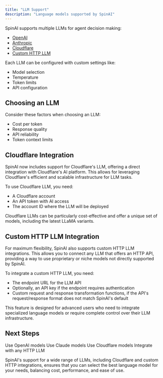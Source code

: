 ```yaml
---
title: "LLM Support"
description: "Language models supported by SpinAI"
---
```


SpinAI supports multiple LLMs for agent decision making:

- [OpenAI](/llms/openai)
- [Anthropic](/llms/anthropic)
- [Cloudflare](/llms/cloudflare)
- [Custom HTTP LLM](/llms/http-llm)

Each LLM can be configured with custom settings like:

- Model selection
- Temperature
- Token limits
- API configuration

## Choosing an LLM

Consider these factors when choosing an LLM:

- Cost per token
- Response quality
- API reliability
- Token context limits

## Cloudflare Integration

SpinAI now includes support for Cloudflare's LLM, offering a direct integration with Cloudflare's AI platform. This allows for leveraging Cloudflare's efficient and scalable infrastructure for LLM tasks.

To use Cloudflare LLM, you need:

- A Cloudflare account
- An API token with AI access
- The account ID where the LLM will be deployed

Cloudflare LLMs can be particularly cost-effective and offer a unique set of models, including the latest LLaMA variants.

## Custom HTTP LLM Integration

For maximum flexibility, SpinAI also supports custom HTTP LLM integrations. This allows you to connect any LLM that offers an HTTP API, providing a way to use proprietary or niche models not directly supported by SpinAI.

To integrate a custom HTTP LLM, you need:

- The endpoint URL for the LLM API
- Optionally, an API key if the endpoint requires authentication
- Custom request and response transformation functions, if the API's request/response format does not match SpinAI's default

This feature is designed for advanced users who need to integrate specialized language models or require complete control over their LLM infrastructure.

## Next Steps

<CardGroup>
  <Card title="OpenAI Setup" icon="openai" href="/llms/openai">
    Use OpenAI models
  </Card>
  <Card title="Anthropic Setup" icon="brain" href="/llms/anthropic">
    Use Claude models
  </Card>
  <Card title="Cloudflare Setup" icon="cloud" href="/llms/cloudflare">
    Use Cloudflare models
  </Card>
  <Card title="Custom HTTP LLM Setup" icon="custom" href="/llms/http-llm">
    Integrate with any HTTP LLM
  </Card>
</CardGroup>

SpinAI's support for a wide range of LLMs, including Cloudflare and custom HTTP integrations, ensures that you can select the best language model for your needs, balancing cost, performance, and ease of use.